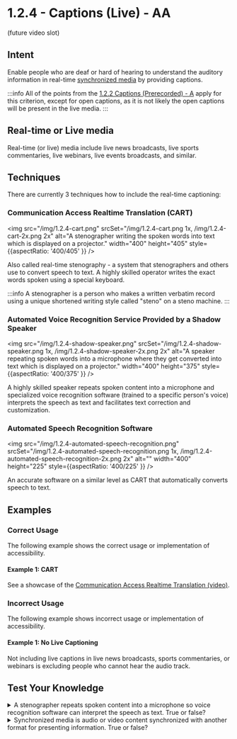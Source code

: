 # 1.2.4 - Captions (Live) - AA

(future video slot)

## Intent

Enable people who are deaf or hard of hearing to understand the auditory information in real-time [synchronized media](/docs/wcag-documents/glossary-of-terms#synchronized-media) by providing captions.

:::info
All of the points from the [1.2.2 Captions (Prerecorded) - A](./1.2.2-captions-prerecorded.mdx) apply for this criterion, except for open captions, as it is not likely the open captions will be present in the live media.
:::

## Real-time or Live media

Real-time (or live) media include live news broadcasts, live sports commentaries, live webinars, live events broadcasts, and similar.

## Techniques

There are currently 3 techniques how to include the real-time captioning:

### Communication Access Realtime Translation (CART)

<img src="/img/1.2.4-cart.png" srcSet="/img/1.2.4-cart.png 1x, /img/1.2.4-cart-2x.png 2x" alt="A stenographer writing the spoken words into text which is displayed on a projector." width="400" height="405" style={{aspectRatio: '400/405' }} />

Also called real-time stenography - a system that stenographers and others use to convert speech to text. A highly skilled operator writes the exact words spoken using a special keyboard.

:::info
A stenographer is a person who makes a written verbatim record using a unique shortened writing style called "steno" on a steno machine.
:::

### Automated Voice Recognition Service Provided by a Shadow Speaker

<img src="/img/1.2.4-shadow-speaker.png" srcSet="/img/1.2.4-shadow-speaker.png 1x, /img/1.2.4-shadow-speaker-2x.png 2x" alt="A speaker repeating spoken words into a microphone where they get converted into text which is displayed on a projector." width="400" height="375" style={{aspectRatio: '400/375' }} />

A highly skilled speaker repeats spoken content into a microphone and specialized voice recognition software (trained to a specific person's voice) interprets the speech as text and facilitates text correction and customization.

### Automated Speech Recognition Software

<img src="/img/1.2.4-automated-speech-recognition.png" srcSet="/img/1.2.4-automated-speech-recognition.png 1x, /img/1.2.4-automated-speech-recognition-2x.png 2x" alt="" width="400" height="225" style={{aspectRatio: '400/225' }} />

An accurate software on a similar level as CART that automatically converts speech to text.

## Examples

### Correct Usage

The following example shows the correct usage or implementation of accessibility.

#### Example 1: CART

See a showcase of the [Communication Access Realtime Translation (video)](https://www.youtube.com/watch?v=-7koiXCgECc).

### Incorrect Usage

The following example shows incorrect usage or implementation of accessibility.

#### Example 1: No Live Captioning

Not including live captions in live news broadcasts, sports commentaries, or webinars is excluding people who cannot hear the audio track.

## Test Your Knowledge

<details>
	<summary><span>A stenographer repeats spoken content into a microphone so voice recognition software can interpret the speech as text. True or false?</span></summary>
  False - a stenographer writes, whereas a shadow speaker speaks.
</details>

<details>
  <summary><span>Synchronized media is audio or video content synchronized with another format for presenting information. True or false?</span></summary>
  True - no catch here.
</details>
